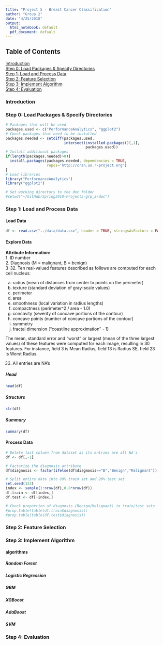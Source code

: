 ```yaml
---
title: "Project 5 - Breast Cancer Classification"
author: "Group 2"
date: "4/25/2018"
output:
  html_notebook: default
  pdf_document: default
---
```

## Table of Contents  
[Introduction](#Intro)  
[Step 0: Load Packages & Specify Directories](#Step0)  
[Step 1: Load and Process Data](#Step1)  
[Step 2: Feature Selection](#Step2)  
[Step 3: Implement Algorithm](#Step3)  
[Step 4: Evaluation](#Step3)  

### Introduction {#Intro}   

### Step 0: Load Packages & Specify Directories {#Step0}  
```r
# Packages that will be used
packages.used <- c("PerformanceAnalytics", "ggplot2")
# Check packages that need to be installed
packages.needed <- setdiff(packages.used, 
                           intersect(installed.packages()[,1], 
                                     packages.used))
# Install additional packages
if(length(packages.needed)>0){
  install.packages(packages.needed, dependencies = TRUE,
                   repos='http://cran.us.r-project.org')
}
# Load libraries  
library("PerformanceAnalytics")
library("ggplot2")

# Set working directory to the doc folder 
#setwd("~/GitHub/Spring2018-Project5-grp_2/doc")
```

### Step 1: Load and Process Data {#Step1}  
#### Load Data
```r
df <- read.csv("../data/data.csv", header = TRUE, stringsAsFactors = FALSE)
```
#### Explore Data {.tabset}
**Attribute Information:**  
1. ID number  
2. Diagnosis (M = malignant, B = benign)   
3-32. Ten real-valued features described as follows are computed for each cell nucleus:  

a) radius (mean of distances from center to points on the perimeter)  
b) texture (standard deviation of gray-scale values)  
c) perimeter  
d) area  
e) smoothness (local variation in radius lengths)  
f) compactness (perimeter^2 / area - 1.0)  
g) concavity (severity of concave portions of the contour)  
h) concave points (number of concave portions of the contour)   
i) symmetry  
j) fractal dimension ("coastline approximation" - 1)   

The mean, standard error and "worst" or largest (mean of the three largest values) of these features were computed for each image, resulting in 30 features. For instance, field 3 is Mean Radius, field 13 is Radius SE, field 23 is Worst Radius.   

33. All entries are NA's   

##### Head  
```r
head(df)
```

##### Structure  
```r
str(df)
```
##### Summary
```r
summary(df)
```

#### Process Data  
```r
# Delete last column from dataset as its entries are all NA's
df <- df[,-1]

# Factorize the diagnosis attribute
df$diagnosis <- factor(ifelse(df$diagnosis=="B","Benign","Malignant"))

# Split entire data into 80% train set and 20% test set
set.seed(123)
index <- sample(1:nrow(df),0.8*nrow(df))
df.train <- df[index,]
df.test <- df[-index,]

# Check proportion of diagnosis (Benign/Malignant) in train/test sets
#prop.table(table(df.train$diagnosis))
#prop.table(table(df.test$diagnosis))
```

### Step 2: Feature Selection {#Step2}
 

### Step 3: Implement Algorithm  {#Step3}  


#### algorithms {.tabset}  
##### Random Forest    
##### Logistic Regression  
##### GBM  
##### XGBoost  
##### AdaBoost  
##### SVM    

### Step 4: Evaluation  {#Step4} 